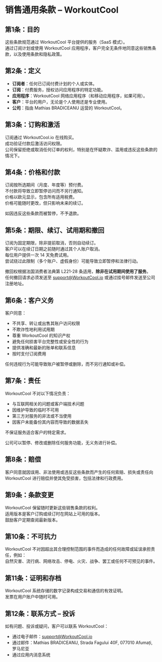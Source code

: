 # 销售通用条款 – WorkoutCool

## 第1条：目的

这些条款规范通过 WorkoutCool 平台提供的服务（SaaS 模式）。  
通过订阅计划或使用 WorkoutCool 应用程序，客户完全无条件地同意这些销售条款，以及使用条款和隐私政策。

## 第2条：定义

- **订阅者**：任何已订阅付费计划的个人或实体。  
- **订阅**：付费服务，授权访问应用程序的特定功能。  
- **应用程序**：WorkoutCool 网络应用程序（和移动应用程序，如果可用）。  
- **客户**：平台的用户，无论是个人使用还是专业使用。  
- **公司**：指由 Mathias BRADICEANU 运营的 WorkoutCool。

## 第3条：订购和激活

订阅通过 WorkoutCool.io 在线购买。  
成功验证付款后激活访问权限。  
公司保留拒绝或取消任何订单的权利，特别是在怀疑欺诈、滥用或违反这些条款的情况下。

## 第4条：价格和付款

订阅按所选期间（月度、年度等）预付费。  
不付款将导致立即暂停访问而不另行通知。  
价格以欧元显示，包含所有适用税费。  
价格可能随时更改，但只影响未来的续订。

如因违反这些条款而被暂停，不予退款。

## 第5条：期限、续订、试用期和撤回

订阅为固定期限，除非提前取消，否则自动续订。  
客户可以在续订日期之前随时通过其个人账户取消。  
每位用户提供一次 14 天免费试用。  
尝试绕过此限制（多个账户、虚假身份）可能导致立即暂停和法律行动。

撤回权根据法国消费者法典第 L221-28 条适用，**除非在试用期间使用了服务**。  
任何撤回请求必须发送至 [support@WorkoutCool.io](mailto:support@WorkoutCool.io) 或通过挂号邮件发送至公司注册地址。

## 第6条：客户义务

客户同意：

- 不共享、转让或出售其账户访问权限  
- 不欺诈性地利用试用期  
- 尊重 WorkoutCool 的知识产权  
- 避免任何损害平台完整性或安全性的行为  
- 提供准确和最新的账单和联系信息  
- 按时支付订阅费用

任何违规行为可能导致账户被暂停或删除，而不另行通知或补偿。

## 第7条：责任

WorkoutCool 不对以下情况负责：

- 与互联网相关的问题或客户端技术问题  
- 因维护导致的临时不可用  
- 第三方对服务的非法或不当使用  
- 因客户未能备份其内容而导致的数据丢失

不保证服务适合客户的特定需求。

公司可以暂停、修改或删除任何服务功能，无义务进行补偿。

## 第8条：赔偿

客户同意就因误用、非法使用或违反这些条款而产生的任何索赔、损失或责任向 WorkoutCool 进行赔偿并使其免受损害，包括法律和行政费用。

## 第9条：条款变更

WorkoutCool 保留随时更新这些销售条款的权利。  
适用版本是客户订购或续订时在网站上可用的版本。  
鼓励客户定期查阅最新版本。

## 第10条：不可抗力

WorkoutCool 不对因超出其合理控制范围的事件而造成的任何故障或延误承担责任，例如：  
自然灾害、流行病、网络攻击、停电、火灾、战争、罢工或任何不可预见的事件。

## 第11条：证明和存档

WorkoutCool 系统存储的数字记录构成交易和通信的有效证明。  
发票在用户账户中随时可用。

## 第12条：联系方式 – 投诉

如有问题、投诉或疑问，客户可以联系 WorkoutCool：

- 通过电子邮件：[support@WorkoutCool.io](mailto:support@WorkoutCool.io)  
- 通过邮件：Mathias BRADICEANU, Strada Fagului 40F, 077010 Afumați, 罗马尼亚  
- 通过应用内消息系统